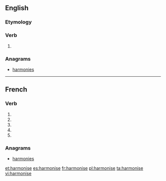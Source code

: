 {{also|harmonisé}}
==English==

===Etymology===
{{suffix|harmony|ise}}

===Verb===
{{en-verb|harmonis|es}}

# {{context|British spelling|lang=en}} {{alternative spelling of|harmonize|lang=en}}

===Anagrams===
* [[harmonies#English|harmonies]]

----

==French==

===Verb===
{{fr-verb-form}}

# {{conjugation of|harmoniser||1|s|pres|ind|lang=fr}}
# {{conjugation of|harmoniser||3|s|pres|ind|lang=fr}}
# {{conjugation of|harmoniser||1|s|pres|sub|lang=fr}}
# {{conjugation of|harmoniser||3|s|pres|sub|lang=fr}}
# {{conjugation of|harmoniser||2|s|imp|lang=fr}}

===Anagrams===
* [[harmonies#French|harmonies]]

[[et:harmonise]]
[[es:harmonise]]
[[fr:harmonise]]
[[pl:harmonise]]
[[ta:harmonise]]
[[vi:harmonise]]